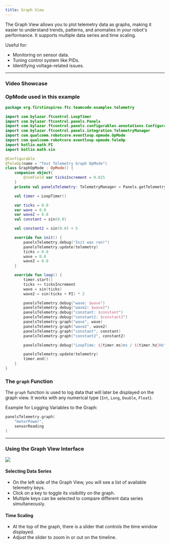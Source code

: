 ```yaml
---
title: Graph View
---
```



The Graph View allows you to plot telemetry data as graphs, making it easier to understand trends, patterns, and anomalies in your robot's performance. It supports multiple data series and time scaling.

Useful for:

- Monitoring on sensor data.
- Tuning control system like PIDs.
- Identifying voltage-related issues.

---

### Video Showcase


<AutoplayVideo src="/docs/graph_example.mp4" />

### OpMode used in this example

```kotlin
package org.firstinspires.ftc.teamcode.examples.telemetry

import com.bylazar.ftcontrol.LoopTimer
import com.bylazar.ftcontrol.panels.Panels
import com.bylazar.ftcontrol.panels.configurables.annotations.Configurable
import com.bylazar.ftcontrol.panels.integration.TelemetryManager
import com.qualcomm.robotcore.eventloop.opmode.OpMode
import com.qualcomm.robotcore.eventloop.opmode.TeleOp
import kotlin.math.PI
import kotlin.math.sin

@Configurable
@TeleOp(name = "Test Telemetry Graph OpMode")
class GraphOpMode : OpMode() {
    companion object{
        @JvmField var ticksIncrement = 0.025
    }
    private val panelsTelemetry: TelemetryManager = Panels.getTelemetry()

    val timer = LoopTimer()

    var ticks = 0.0
    var wave = 0.0
    var wave2 = 0.0
    val constant = sin(0.0)

    val constant2 = sin(0.0) + 5

    override fun init() {
        panelsTelemetry.debug("Init was ran!")
        panelsTelemetry.update(telemetry)
        ticks = 0.0
        wave = 0.0
        wave2 = 0.0
    }

    override fun loop() {
        timer.start()
        ticks += ticksIncrement
        wave = sin(ticks)
        wave2 = sin(ticks + PI) * 2

        panelsTelemetry.debug("wave: $wave")
        panelsTelemetry.debug("wave2: $wave2")
        panelsTelemetry.debug("constant: $constant")
        panelsTelemetry.debug("constant2: $constant2")
        panelsTelemetry.graph("wave", wave)
        panelsTelemetry.graph("wave2", wave2)
        panelsTelemetry.graph("constant", constant)
        panelsTelemetry.graph("constant2", constant2)

        panelsTelemetry.debug("LoopTime: ${timer.ms}ms / ${timer.hz}Hz")

        panelsTelemetry.update(telemetry)
        timer.end()
    }
}
```

### The `graph` Function
The `graph` function is used to log data that will later be displayed on the graph view. It works with any numerical type (`Int`, `Long`, `Double`, `Float`).

Example for Logging Variables to the Graph: 

```kotlin
panelsTelemetry.graph(
    "motorPower",
    sensorReading
)
```
---

### Using the Graph View Interface 

<Image src="/docs/graph.png"/>

#### Selecting Data Series  
- On the left side of the Graph View, you will see a list of available telemetry keys.
- Click on a key to toggle its visibility on the graph.
- Multiple keys can be selected to compare different data series simultaneously.

#### Time Scaling  
- At the top of the graph, there is a slider that controls the time window displayed.
- Adjust the slider to zoom in or out on the timeline.
         
     
